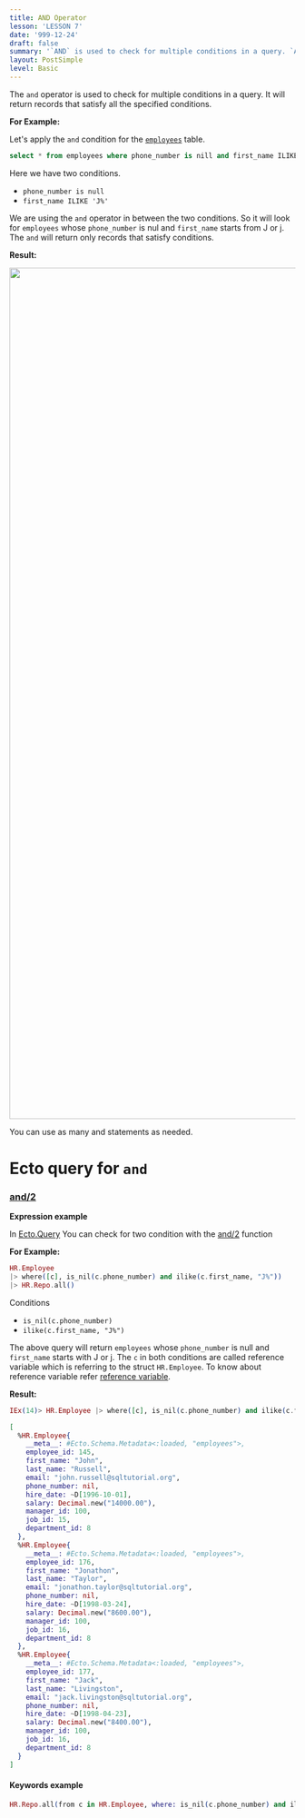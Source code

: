 ```yaml
---
title: AND Operator
lesson: 'LESSON 7'
date: '999-12-24'
draft: false
summary: '`AND` is used to check for multiple conditions in a query. `AND` will return records which satisfy all the conditions.'
layout: PostSimple
level: Basic
---
```


The `and` operator is used to check for multiple conditions in a query. It will return records that satisfy all the specified conditions.


**For Example:**

Let's apply the `and` condition for the [`employees`](/blog/Introduction) table.

```SQL
select * from employees where phone_number is nill and first_name ILIKE 'J%';
```

Here we have two conditions.

- `phone_number is null`
- `first_name ILIKE 'J%'`

We are using the `and` operator in between the two conditions. So it will look for `employees` whose `phone_number` is nul and `first_name` starts from J or j. The `and` will return only records that satisfy conditions.

**Result:**

<img src="/static/images/Pastedimage20231104154938.png" width="1500" />

You can use as many and statements as needed.

# Ecto query for `and`

### [and/2](https://hexdocs.pm/ecto/Ecto.Query.API.html#and/2)

**Expression example**

In [Ecto.Query](https://hexdocs.pm/ecto/Ecto.Query.html) You can check for two condition with the [and/2](https://hexdocs.pm/ecto/Ecto.Query.API.html#and/2) function

**For Example:**

```Elixir
HR.Employee
|> where([c], is_nil(c.phone_number) and ilike(c.first_name, "J%"))
|> HR.Repo.all()
```

Conditions

- `is_nil(c.phone_number)`
- `ilike(c.first_name, "J%")`

The above query will return `employees` whose `phone_number` is null and `first_name` starts with J or j. The `c` in both conditions are called reference variable which is referring to the struct `HR.Employee`. To know about reference variable refer <a href="/blog/Aliases in Ecto">reference variable</a>.

**Result:**

```Elixir
IEx(14)> HR.Employee |> where([c], is_nil(c.phone_number) and ilike(c.first_name, "J%")) |> HR.Repo.all()

[
  %HR.Employee{
    __meta__: #Ecto.Schema.Metadata<:loaded, "employees">,
    employee_id: 145,
    first_name: "John",
    last_name: "Russell",
    email: "john.russell@sqltutorial.org",
    phone_number: nil,
    hire_date: ~D[1996-10-01],
    salary: Decimal.new("14000.00"),
    manager_id: 100,
    job_id: 15,
    department_id: 8
  },
  %HR.Employee{
    __meta__: #Ecto.Schema.Metadata<:loaded, "employees">,
    employee_id: 176,
    first_name: "Jonathon",
    last_name: "Taylor",
    email: "jonathon.taylor@sqltutorial.org",
    phone_number: nil,
    hire_date: ~D[1998-03-24],
    salary: Decimal.new("8600.00"),
    manager_id: 100,
    job_id: 16,
    department_id: 8
  },
  %HR.Employee{
    __meta__: #Ecto.Schema.Metadata<:loaded, "employees">,
    employee_id: 177,
    first_name: "Jack",
    last_name: "Livingston",
    email: "jack.livingston@sqltutorial.org",
    phone_number: nil,
    hire_date: ~D[1998-04-23],
    salary: Decimal.new("8400.00"),
    manager_id: 100,
    job_id: 16,
    department_id: 8
  }
]
```

#### Keywords example

```Elixir
HR.Repo.all(from c in HR.Employee, where: is_nil(c.phone_number) and ilike(c.first_name, "J%"))
```
